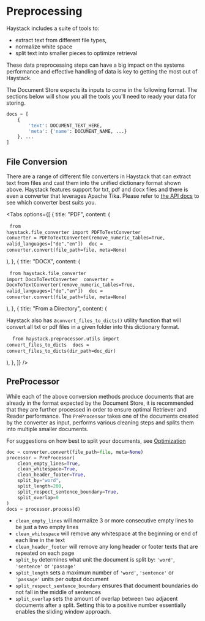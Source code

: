 # Preprocessing

Haystack includes a suite of tools to:

- extract text from different file types,
- normalize white space
- split text into smaller pieces to optimize retrieval

These data preprocessing steps can have a big impact on the systems performance
and effective handling of data is key to getting the most out of Haystack.

The Document Store expects its inputs to come in the following format.
The sections below will show you all the tools you'll need to ready your data for storing.

```python
docs = [
    {
        'text': DOCUMENT_TEXT_HERE,
        'meta': {'name': DOCUMENT_NAME, ...}
    }, ...
]
```

<div style={{ marginBottom: "3rem" }} />

## File Conversion

There are a range of different file converters in Haystack that
can extract text from files and cast them into the unified dictionary format shown above.
Haystack features support for txt, pdf and docx files and there is even a converter that leverages Apache Tika.
Please refer to [the API docs](/docs/latest/file_convertersmd) to see which converter best suits you.

<Tabs
  options={[
    {
      title: "PDF",
      content: (
        <pre>
          <code>from haystack.file_converter import PDFToTextConverter</code>
          <code>
            converter = PDFToTextConverter(remove_numeric_tables=True,
            valid_languages=["de","en"])
          </code>
          <code>doc = converter.convert(file_path=file, meta=None)</code>
        </pre>
      ),
    },
    {
      title: "DOCX",
      content: (
        <pre>
          <code>from haystack.file_converter import DocxToTextConverter</code>
          <code>
            converter = DocxToTextConverter(remove_numeric_tables=True,
            valid_languages=["de","en"])
          </code>
          <code>doc = converter.convert(file_path=file, meta=None)</code>
        </pre>
      ),
    },
    {
      title: "From a Directory",
      content: (
        <div>
          <p>
            Haystack also has a`convert_files_to_dicts()` utility function that
            will convert all txt or pdf files in a given folder into this
            dictionary format.
          </p>
          <pre>
            <code>
              from haystack.preprocessor.utils import convert_files_to_dicts
            </code>
            <code>docs = convert_files_to_dicts(dir_path=doc_dir)</code>
          </pre>
        </div>
      ),
    },
  ]}
/>

<div style={{ marginBottom: "3rem" }} />

## PreProcessor

While each of the above conversion methods produce documents that are already in the format expected by the Document Store,
it is recommended that they are further processed in order to ensure optimal Retriever and Reader performance.
The `PreProcessor` takes one of the documents created by the converter as input,
performs various cleaning steps and splits them into multiple smaller documents.

For suggestions on how best to split your documents, see [Optimization](/docs/latest/optimizationmd)

```python
doc = converter.convert(file_path=file, meta=None)
processor = PreProcessor(
    clean_empty_lines=True,
    clean_whitespace=True,
    clean_header_footer=True,
    split_by="word",
    split_length=200,
    split_respect_sentence_boundary=True,
    split_overlap=0
)
docs = processor.process(d)
```

- `clean_empty_lines` will normalize 3 or more consecutive empty lines to be just a two empty lines
- `clean_whitespace` will remove any whitespace at the beginning or end of each line in the text
- `clean_header_footer` will remove any long header or footer texts that are repeated on each page
- `split_by` determines what unit the document is split by: `'word'`, `'sentence'` or `'passage'`
- `split_length` sets a maximum number of `'word'`, `'sentence'` or `'passage'` units per output document
- `split_respect_sentence_boundary` ensures that document boundaries do not fall in the middle of sentences
- `split_overlap` sets the amount of overlap between two adjacent documents after a split. Setting this to a positive number essentially enables the sliding window approach.
